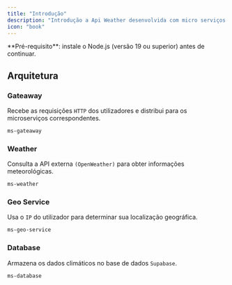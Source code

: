 ```yaml
---
title: "Introdução"
description: "Introdução a Api Weather desenvolvida com micro serviços."
icon: "book"
---
```


<Info>
**Pré-requisito**: instale o Node.js (versão 19 ou superior) antes de continuar.
</Info>

## Arquitetura

### Gateaway

Recebe as requisições `HTTP` dos utilizadores e distribui para os microserviços correspondentes.

```bash
ms-gateaway
```

### Weather

Consulta a API externa `(OpenWeather)` para obter informações meteorológicas.

```bash
ms-weather
```

### Geo Service

Usa o `IP` do utilizador para determinar sua localização geográfica.

```bash
ms-geo-service
```

### Database

Armazena os dados climáticos no base de dados `Supabase`.
```bash
ms-database
```
